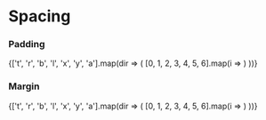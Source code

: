 
<Meta title="Theme/Spacing" />

<style>
  {`
    .grid {
      display: grid;
      grid-template-columns: 1fr 1fr 1fr 1fr 1fr 1fr 1fr;
      gap: 10px;
      align-items: center;
      margin-bottom: 50px;
      font-weight: normal;
    }
  `}
</style>

<h1 className="ik-mb-6">Spacing</h1>

<h3 className="ik-mb-5">Padding</h3>

<div className="grid">
  {['t', 'r', 'b', 'l', 'x', 'y', 'a'].map(dir => (
    [0, 1, 2, 3, 4, 5, 6].map(i => <PaddingItem dir={dir} level={i} key={i + dir}/>)
  ))}
</div>

<h3 className="ik-mb-5" style={{marginTop: 150}}>Margin</h3>

<div className="grid">
  {['t', 'r', 'b', 'l', 'x', 'y', 'a'].map(dir => (
    [0, 1, 2, 3, 4, 5, 6].map(i => <MarginItem dir={dir} level={i} key={i + dir}/>)
  ))}
</div>
